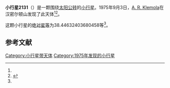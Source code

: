 {{Infobox planet
| bgcolour = #FFFFC0
| name = 2131 Mayall
| symbol = 
| image = 
| caption = 
| discovery = yes
| discovery_ref = 
| discoverer = [[A._R._Klemola|A. R. Klemola]]
| discovery_site = [[汉密尔顿山|汉密尔顿山]] 
| discovered = 1975年9月3日
| designations = yes
| mp_name = 
| named_after = 
| alt_names = 
| mp_category = [[主带内小行星|主带内小行星]]
| orbit_ref = <ref name="a">[http://ssd.jpl.nasa.gov/sbdb.cgi?sstr=2131 2131 Mayall] {{Wayback|url=http://ssd.jpl.nasa.gov/sbdb.cgi?sstr=2131 |date=20210717072731 }}，小行星數據庫瀏覽器（JPL Small-Body Database Browser）－[[美国国家航空航天局|美国国家航空航天局]]喷气推进实验室</ref>
| epoch = 2456400.5 (2013年4月18日更新)
| aphelion = {{convert|2.096733930829506|AU|km|3|abbr=on|lk=out}}
| perihelion = {{convert|1.67728982817348|AU|km|3|abbr=on}}
| semimajor = {{convert|1.887011879501493|AU|km|3|abbr=on}}
| eccentricity = 0.111139762
| period = 946.8046413 [[日|日]]<br />2.59[[儒略年|儒略年]]
| avg_speed = 
| inclination = 33.99557099199188
| asc_node = 306.066786568347
| mean_anomaly = 
| arg_peri = 38.44632403680458
| satellites = 
| physical_characteristics = yes
| dimensions = 
| mass = 
| density = 
| surface_grav = 
| escape_velocity = 
| sidereal_day = 
| axial_tilt = 
| pole_ecliptic_lat = 
| pole_ecliptic_lon = 
| albedo = 
| temperatures= 
| temp_name1 = 
| mean_temp_1 = 
| max_temp_1 = 
| temp_name2 = 
| max_temp_2 = 
| spectral_type = 
| abs_magnitude = 38.44632403680458
}}

'''小行星2131'''（{{lang-en|2131 Mayall}}）是一颗围绕[[太阳|太阳]][[公转|公转]]的[[小行星|小行星]]。1975年9月3日，[[A._R._Klemola|A. R. Klemola]]在汉密尔顿山发现了此天体<ref name="a" /><ref>{{cite news|title=小行星列表|url=http://cfa-www.harvard.edu/iau/lists/NumberedMPs.txt|accessdate=2013-07-08|newspaper=哈佛大学|archive-date=2008-05-17|archive-url=https://web.archive.org/web/20080517010638/http://cfa-www.harvard.edu/iau/lists/NumberedMPs.txt|dead-url=no}}</ref>。

这颗小行星的[[绝对星等|绝对星等]]为38.44632403680458等<ref name="a" />。

==参考文献==
{{reflist}}
{{Minor Planet Number|[[小行星2130|小行星2130]]|[[小行星2132|小行星2132]]}}

{{小天体}}

[[Category:小行星带天体|Category:小行星带天体]]
[[Category:1975年发现的小行星|Category:1975年发现的小行星]]

{{asteroid-stub}}